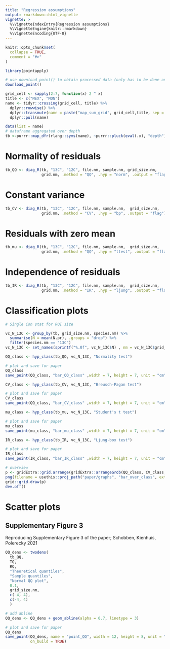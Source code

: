 ```yaml
---
title: "Regression assumptions"
output: rmarkdown::html_vignette
vignette: >
  %\VignetteIndexEntry{Regression assumptions}
  %\VignetteEngine{knitr::rmarkdown}
  %\VignetteEncoding{UTF-8}
---
```


```r
knitr::opts_chunk$set(
  collapse = TRUE,
  comment = "#>"
)
```


```r
library(pointapply)
```


```r

# use download_point() to obtain processed data (only has to be done once)
download_point()

```


```r
grid_cell <- sapply(2:7, function(x) 2 ^ x)
title <- c("MEX", "MON")
name <- tidyr::crossing(grid_cell, title) %>%
  dplyr::rowwise() %>% 
  dplyr::transmute(name = paste("map_sum_grid", grid_cell,title, sep = "_")) %>% 
  dplyr::pull(name)  

data(list = name)
# dataframe aggregated over depth
tb <-purrr::map_dfr(rlang::syms(name), ~purrr::pluck(eval(.x), "depth"))

```


# Normality of residuals

```r

tb_QQ <- diag_R(tb, "13C", "12C", file.nm, sample.nm, grid_size.nm, 
                grid.nm, .method = "QQ", .hyp = "norm", .output = "flag")

```


# Constant variance

```r

tb_CV <- diag_R(tb, "13C", "12C", file.nm, sample.nm,  grid_size.nm, 
                grid.nm, .method = "CV", .hyp = "bp", .output = "flag")

```


# Residuals with zero mean 

```r

tb_mu <- diag_R(tb, "13C", "12C", file.nm, sample.nm,  grid_size.nm, 
                grid.nm, .method = "QQ", .hyp = "ttest", .output = "flag")

```


# Independence of residuals 

```r

tb_IR <- diag_R(tb, "13C", "12C", file.nm, sample.nm,  grid_size.nm, 
                grid.nm, .method = "IR", .hyp = "ljung", .output = "flag")  

```

# Classification plots


```r
# Single ion stat for ROI size

vc_N_13C <- group_by(tb, grid_size.nm, species.nm) %>% 
  summarise(N = mean(N.pr), .groups = "drop") %>% 
  filter(species.nm == "13C")   
vc_N_13C <- set_names(sprintf("%.0f", vc_N_13C$N) , nm = vc_N_13C$grid_size.nm)

```


```r

QQ_class <- hyp_class(tb_QQ, vc_N_13C, "Normality test") 

# plot and save for paper
QQ_class
save_point(QQ_class, "bar_QQ_class" ,width = 7, height = 7, unit = "cm", on_build = TRUE)

```


```r

CV_class <- hyp_class(tb_CV, vc_N_13C, "Breusch-Pagan test") 

# plot and save for paper
CV_class
save_point(QQ_class, "bar_CV_class" ,width = 7, height = 7, unit = "cm", on_build = TRUE)

```


```r

mu_class <- hyp_class(tb_mu, vc_N_13C, "Student's t test")  

# plot and save for paper
mu_class
save_point(mu_class, "bar_mu_class" ,width = 7, height = 7, unit = "cm", on_build = TRUE)

```


```r

IR_class <- hyp_class(tb_IR, vc_N_13C, "Ljung-box test") 

# plot and save for paper
IR_class
save_point(IR_class, "bar_IR_class" ,width = 7, height = 7, unit = "cm", on_build = TRUE)

```


```r

# overview
p <- gridExtra::grid.arrange(gridExtra::arrangeGrob(QQ_class, CV_class, ncol = 2), gridExtra::arrangeGrob(mu_class, IR_class, ncol = 2)) 
png(filename = usethis::proj_path("paper/graphs", "bar_over_class", ext = "png"), width = 14, height = 14, units = "cm", res = 256)
grid::grid.draw(p)
dev.off()

```

# Scatter plots

## Supplementary Figure 3

Reproducing Supplementary Figure 3 of the paper; Schobben, Kienhuis, Polerecky 2021

```r

QQ_dens <- twodens(
  tb_QQ, 
  TQ,
  RQ, 
  "Theoretical quantiles", 
  "Sample quantiles", 
  "Normal QQ plot",
  0.1, 
  grid_size.nm,
  c(-4, 4), 
  c(-4, 4)
  )

# add abline
QQ_dens <- QQ_dens + geom_abline(alpha = 0.7, linetype = 3) 

# plot and save for paper
QQ_dens 
save_point(QQ_dens, name = "point_QQ", width = 12, height = 8, unit = "cm", 
           on_build = TRUE)
```
